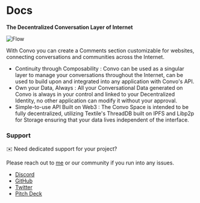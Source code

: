 
# Docs

**The Decentralized Conversation Layer of Internet**

<Bleed>
    <img src="/flow.png" alt="Flow" width="full" height="auto" layout="intrinsic" />
</Bleed>

With Convo you can create a Comments section customizable for websites, connecting conversations and communities across the Internet.

 - Continuity through Composability : Convo can be used as a singular layer to manage your conversations throughout the Internet, can be used to build upon and integrated into any application with Convo's API.
 - Own your Data, Always : All your Conversational Data generated on Convo is always in your control and linked to your Decentralized Identity, no other application can modify it without your approval.
 - Simple-to-use API Built on Web3 : The Convo Space is intended to be fully decentralized, utilizing Textile's ThreadDB built on IPFS and Libp2p for Storage ensuring that your data lives independent of the interface.

### Support

✉️ Need dedicated support for your project?

Please reach out to [me](https://twitter.com/anuditnagar) or our community if you run into any issues.
- [Discord](https://discord.com/invite/MFtmrng9J7)
- [GitHub](https://github.com/anudit/convo)
- [Twitter](https://twitter.com/0xConvo)
- [Pitch Deck](https://anudit.dev/convo-sd)
